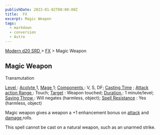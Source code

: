 ```yaml
---
publishDate: 2023-01-02T00:00:00Z
title:  FX
excerpt: Magic Weapon
tags:
  - markdown
  - conversion
  - Astro
---
```


[ Modern d20 SRD ](/#modernD20) > [ FX](modern-d20-srd-fx-index) > Magic Weapon

##  Magic Weapon

Transmutation

[ Level ](modern-d20-srd-fx-level) : [ Acolyte ](modern-d20-srd-classes-advanced-acolyte) 1, [ Mage ](modern-d20-srd-classes-advanced-mage) 1; [Components ](modern-d20-srd-fx-components) : V, S, DF; [ Casting Time](modern-d20-srd-fx-casting-time) ; [ Attack action ](modern-d20-srd-combat-attack-actions) [ Range ](modern-d20-srd-fx-range) : Touch; [ Target](modern-d20-srd-fx-target) : Weapon touched; [ Duration ](modern-d20-srd-fx-duration) : 1 minute/level; [ Saving Throw ](modern-d20-srd-basics-saving-throws) : Will negates (harmless, object); [ Spell Resistance](modern-d20-srd-special-abilities-spell-resistance) : Yes (harmless, object)

Magic weapon gives a weapon a +1 enhancement bonus on [ attack](modern-d20-srd-combat-attack-actions) and [ damage ](modern-d20-srd-combat-damage) rolls.

This spell cannot be cast on a natural weapon, such as an unarmed strike.

